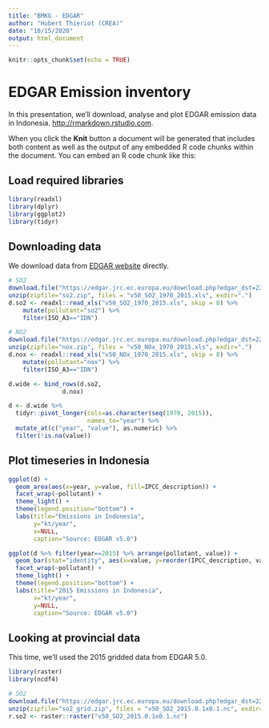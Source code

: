 ```yaml
---
title: "BMKG - EDGAR"
author: "Hubert Thieriot (CREA)"
date: "10/15/2020"
output: html_document
---
```


```r
knitr::opts_chunk$set(echo = TRUE)
```

# EDGAR Emission inventory

In this presentation, we'll download, analyse and plot EDGAR emission data in Indonesia. <http://rmarkdown.rstudio.com>.

When you click the **Knit** button a document will be generated that includes both content as well as the output of any embedded R code chunks within the document. You can embed an R code chunk like this:

## Load required libraries
```r
library(readxl)
library(dplyr)
library(ggplot2)
library(tidyr)
```


## Downloading data
We download data from [EDGAR website](https://edgar.jrc.ec.europa.eu/overview.php?v=50_AP) directly.
```r
# SO2
download.file("https://edgar.jrc.ec.europa.eu/download.php?edgar_dst=227347","so2.zip")
unzip(zipfile="so2.zip", files = "v50_SO2_1970_2015.xls", exdir=".")
d.so2 <- readxl::read_xls("v50_SO2_1970_2015.xls", skip = 8) %>%
    mutate(pollutant="so2") %>%
    filter(ISO_A3=="IDN")

# NO2
download.file("https://edgar.jrc.ec.europa.eu/download.php?edgar_dst=227343","nox.zip")
unzip(zipfile="nox.zip", files = "v50_NOx_1970_2015.xls", exdir=".")
d.nox <- readxl::read_xls("v50_NOx_1970_2015.xls", skip = 8) %>%
    mutate(pollutant="nox") %>%
    filter(ISO_A3=="IDN")

d.wide <- bind_rows(d.so2,
               d.nox)

d <- d.wide %>%
  tidyr::pivot_longer(cols=as.character(seq(1970, 2015)),
                      names_to="year") %>%
  mutate_at(c("year", "value"), as.numeric) %>%
  filter(!is.na(value))
```

## Plot timeseries in Indonesia


```r
ggplot(d) +
  geom_area(aes(x=year, y=value, fill=IPCC_description)) +
  facet_wrap(~pollutant) +
  theme_light() +
  theme(legend.position="bottom") +
  labs(title="Emissions in Indonesia",
       y="kt/year",
       x=NULL,
       caption="Source: EDGAR v5.0")
```

```r
ggplot(d %>% filter(year==2015) %>% arrange(pollutant, value)) +
  geom_bar(stat="identity", aes(x=value, y=reorder(IPCC_description, value))) +
  facet_wrap(~pollutant) +
  theme_light() +
  theme(legend.position="bottom") +
  labs(title="2015 Emissions in Indonesia",
       x="kt/year",
       y=NULL,
       caption="Source: EDGAR v5.0")
```

## Looking at provincial data
This time, we'll used the 2015 gridded data from EDGAR 5.0.

```r
library(raster)
library(ncdf4)
```

```r

# SO2
download.file("https://edgar.jrc.ec.europa.eu/download.php?edgar_dst=226023","so2_grid.zip")
unzip(zipfile="so2_grid.zip", files = "v50_SO2_2015.0.1x0.1.nc", exdir=".")
r.so2 <- raster::raster("v50_SO2_2015.0.1x0.1.nc")
```

